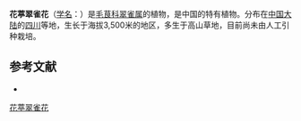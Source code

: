 {{Speciesbox
| name = 花葶翠雀花
| status = 
| status_system = 
| image =
| genus = Delphinium
| species = sinosaposum
| authority = W. T. Wang
}}

'''花葶翠雀花'''（[[学名|学名]]：{{lang|la|''Delphinium sinosaposum''}}）是[[毛茛科|毛茛科]][[翠雀属|翠雀属]]的植物，是中国的特有植物。分布在[[中国大陆|中国大陆]]的[[四川|四川]]等地，生长于海拔3,500米的地区，多生于高山草地，目前尚未由人工引种栽培。

== 参考文献 ==
<div class="references-small">
* {{cite web| url =http://www.bioinfo.cn/db05/KmzwSpecies.php?action=view&id=18069| title =花葶翠雀花| work =《中国高等植物数据库全库》| publisher =中国科学院微生物研究所| author =昆明植物研究所| accessdate =2009-02-25| deadurl =yes| archiveurl =https://web.archive.org/web/20160305104208/http://www.bioinfo.cn/db05/KmzwSpecies.php?action=view&id=18069| archivedate =2016-03-05}}
</div>

[[Category:翠雀属|花葶翠雀花]]


{{植物小作品}}
